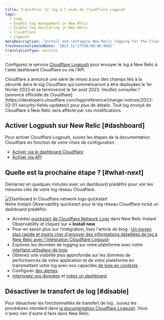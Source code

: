 ```yaml
---
title: Transférer le log à l'aide de Cloudflare Logpush
tags:
  - Logs
  - Enable log management in New Relic
  - Enable log monitoring in New Relic
  - Cloudflare
  - Logpush
metaDescription: 'Install and configure New Relic logging for the Cloudflare Logpush service, so you can use enhanced log management capabilities.'
freshnessValidatedDate: '2023-12-27T00:00:00.000Z'
translationType: machine
---
```


Configurez le service [Cloudflare Logpush](https://developers.cloudflare.com/logs/get-started/enable-destinations/new-relic/) pour envoyer le log à New Relic à l&apos;aide dashboard Cloudflare ou via l&apos;API.

<Callout variant="important">
  Cloudflare a annoncé une série de mises à jour des champs liés à la sécurité dans le log Cloudflare qui commenceront à être déployées le 1er février 2023 et se termineront le 1er août 2023. Veuillez consulter l&apos; [annonce officielle de Cloudflare](https://developers.cloudflare.com/logs/reference/change-notices/2023-02-01-security-fields-updates/) pour plus de détails. Tout log envoyé de Cloudflare à New Relic sera affecté par ces modifications.
</Callout>

## Activer Logpush sur New Relic [#dashboard]

Pour activer Cloudflare Logpush, suivez les étapes de la documentation Cloudflare en fonction de votre choix de configuration :

* [Activer via le dashboard Cloudflare](https://developers.cloudflare.com/logs/get-started/enable-destinations/new-relic/#manage-via-the-cloudflare-dashboard)
* [Activer via API](https://developers.cloudflare.com/logs/get-started/enable-destinations/new-relic/#manage-via-api)

## Quelle est la prochaine étape ? [#what-next]

Démarrez en quelques minutes avec un dashboard prédéfini pour voir les mesures clés de votre log réseau Cloudflare.

<img title="Dashboard in Cloudflare network logs quickstart" alt="Dashboard in Cloudflare network logs quickstart" src="/images/logs_screenshot-full_Cloudflare-logs-dashboard.webp" />

<figcaption>
  Notre Instant Observability quickstart pour le log réseau Cloudflare inclut un dashboard prédéfini.
</figcaption>

* Accédez [quickstart de Cloudflare Network Logs](https://newrelic.com/instant-observability/cloudflare/fc2bb0ac-6622-43c6-8c1f-6a4c26ab5434) dans New Relic Instant Observability et cliquez sur <DNT>**+ Install now**</DNT>.
* Pour en savoir plus sur l&apos;intégration, lisez l&apos;article de blog : [Un moyen plus rapide et moins cher d&apos;envoyer des informations détaillées de log à New Relic avec l&apos;intégration Cloudflare Logpush](https://newrelic.com/blog/how-to-relic/cloudflare-log-integration)
* Explorez les données de logging sur votre plateforme avec notre [interface utilisateur de logs](/docs/logs/log-management/ui-data/use-logs-ui/).
* Obtenez une visibilité plus approfondie sur les données de performances de votre application et de votre plateforme en transmettant votre log avec nos capacités [de logs en contexte](/docs/logs/enable-log-management-new-relic/configure-logs-context/configure-logs-context-apm-agents/) .
* Configurer [des alertes](/docs/alerts-applied-intelligence/new-relic-alerts/alert-conditions/create-alert-conditions/).
* [interrogez vos données](/docs/query-your-data/explore-query-data/get-started/introduction-querying-new-relic-data/) et [créez un dashboard](/docs/query-your-data/explore-query-data/dashboards/introduction-dashboards/).

## Désactiver le transfert de log [#disable]

Pour désactiver les fonctionnalités de transfert de log , suivez les procédures standard dans [la documentation Cloudflare Logpush](https://developers.cloudflare.com/logs/faq/). Vous n&apos;avez rien d&apos;autre à faire dans New Relic.